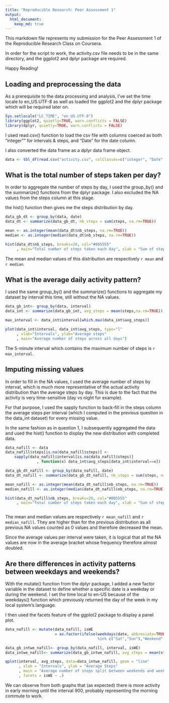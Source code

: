 ```yaml
---
title: "Reproducible Research: Peer Assessment 1"
output: 
  html_document:
    keep_md: true
---
```



This markdown file represents my submission for the Peer Assessment 1 of the Reproducible Research Class on Coursera.

In order for the script to work, the activity.csv file needs to be in the same directory, and the ggplot2 and dplyr package are required.

Happy Reading!

## Loading and preprocessing the data
As a prerequisite to the data processing and analysis, I've set the time locale to en_US.UTF-8 as well as loaded the ggplot2 and the dplyr package which will be required later on.

```r
Sys.setlocale("LC_TIME", "en_US.UTF-8")
library(ggplot2, quietly=TRUE, warn.conflicts = FALSE)
library(dplyr, quietly=TRUE, warn.conflicts = FALSE)
```

I used read.csv() function to load the csv file with columns coerced as both "integer"" for intervals & steps, and "Date" for the date column.

I also converted the data frame as a dplyr data frame object.

```r
data <- tbl_df(read.csv("activity.csv", colClasses=c("integer", "Date", "integer")))
```

## What is the total number of steps taken per day?

In order to aggregate the number of steps by day, I used the group_by() and the summarize() functions from the dplyr package. I also excluded the NA values from the steps column at this stage.

the hist() function then gives me the steps distribution by day.

```r
data_gb_dt <- group_by(data, date)
data_dt <- summarize(data_gb_dt, nb_steps = sum(steps, na.rm=TRUE))

mean <- as.integer(mean(data_dt$nb_steps, na.rm=TRUE))
median <- as.integer(median(data_dt$nb_steps, na.rm=TRUE))

hist(data_dt$nb_steps, breaks=20, col="#005555"
     , main="Total number of steps taken each day", xlab = "Sum of steps")

```

The mean and median values of this distribution are respectively `r mean` and `r median`.

## What is the average daily activity pattern?

I used the same group_by() and the summarize() functions to aggregate my dataset by interval this time, still without the NA values.

```r
data_gb_int<- group_by(data, interval)
data_int <- summarize(data_gb_int, avg_steps = mean(steps,na.rm=TRUE))

max_interval <- data_int$interval[which.max(data_int$avg_steps)]

plot(data_int$interval, data_int$avg_steps, type="l"
     , xlab="Intervals", ylab="Average steps"
     , main="Average number of steps across all days")

```

The 5-minute interval which contains the maximum number of steps is `r max_interval`.

## Imputing missing values

In order to fill in the NA values, I used the average number of steps by interval, which is much more representative of the actual activity distribution than the average steps by day. This is due to the fact that the activity is very time-sensitive (day vs night for example).

For that purpose, I used the sapply function to back-fill in the steps column the average steps per interval (which I computed in the previous question in the data_int dataset) for every missing value.

In the same fashion as in question 1, I subsequently aggregated the data and used the hist() function to display the new distribution with completed data.

```r

data_nafill <- data
data_nafill$steps[is.na(data_nafill$steps)] <- 
    sapply(data_nafill$interval[is.na(data_nafill$steps)]
              , function(x) data_int$avg_steps[data_int$interval==x])

data_gb_dt_nafill <- group_by(data_nafill, date)
data_dt_nafill <- summarize(data_gb_dt_nafill, nb_steps = sum(steps, na.rm=TRUE))

mean_nafill <- as.integer(mean(data_dt_nafill$nb_steps, na.rm=TRUE))
median_nafill <- as.integer(median(data_dt_nafill$nb_steps, na.rm=TRUE))

hist(data_dt_nafill$nb_steps, breaks=20, col="#005555"
     , main="Total number of steps taken each day", xlab = "Sum of steps")



```  

The mean and median values are respectively `r mean_nafill` and `r median_nafill`.
They are higher than for the previous distribution as all previous NA values counted as 0 values and therefore decreased the mean.

Since the average values per interval were taken, it is logical that all the NA values are now in the average bracket whose frequency therefore almost doubled.

## Are there differences in activity patterns between weekdays and weekends?

With the mutate() function from the dplyr package, I added a new factor variable in the dataset to define whether a specific date is a weekday or during the weekend. I set the time local to en-US because of the weekdays() function which previously returned the day of the week in my local system's language.

I then used the facets feature of the ggplot2 package to display a panel plot.


```r

data_nafill <- mutate(data_nafill, isWE 
                      = as.factor(ifelse(weekdays(date, abbreviate=TRUE) 
                                         %in% c("Sat","Sun"),"Weekend","Weekday")))

data_gb_intwe_nafill<- group_by(data_nafill, interval, isWE)
data_intwe_nafill<- summarize(data_gb_intwe_nafill, avg_steps = mean(steps,na.rm=TRUE))

qplot(interval, avg_steps, data=data_intwe_nafill, geom = "line"
      , xlab = "Intervals", ylab = "Average Steps"
      , main = "Average number of steps split between weekends and weekdays"
      , facets = isWE ~ .)

```

We can observe from both graphs that (as expected) there is more activity in early morning until the interval 900, probably representing the morning commute to work.